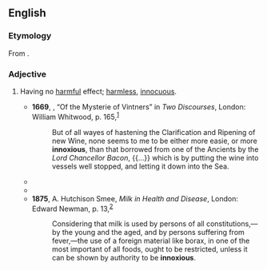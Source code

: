 ==English==

===Etymology===
From {{der|en|la|innoxius}}.

===Adjective===
{{en-adj}}

# {{lb|en|archaic}} Having no [[harmful]] effect; [[harmless]], [[innocuous]].
#* '''1669''', {{w|Walter Charleton}}, “Of the Mysterie of Vintners” in ''Two Discourses'', London: William Whitwood, p. 165,<sup>[https://catalog.hathitrust.org/Record/012393162]</sup>
#*: But of all wayes of hastening the Clarification and Ripening of new Wine, none seems to me to be either more easie, or more '''innoxious''', than that borrowed from one of the Ancients by the ''Lord Chancellor Bacon'', {{...}} which is by putting the wine into vessels well stopped, and letting it down into the Sea.
#* {{RQ:Pope Iliad|5|17|page=31|url=http://name.umdl.umich.edu/004836009.0001.005|text=T]he Jav’lin idly fled, / And hiss’d '''innoxious''' o’er the Hero’s Head […].}}
#* {{RQ:Austen Persuasion||14|url=http://www.gutenberg.org/files/105/105-h/105-h.htm|text=Everybody has their taste in noises as well as in other matters; and sounds are quite '''innoxious''', or most distressing, by their sort rather than their quantity.}}
#* '''1875''', A. Hutchison Smee, ''Milk in Health and Disease'', London: Edward Newman, p. 13,<sup>[https://archive.org/details/b23984223]</sup>
#*: Considering that milk is used by persons of all constitutions,—by the young and the aged, and by persons suffering from fever,—the use of a foreign material like borax, in one of the most important of all foods, ought to be restricted, unless it can be shown by authority to be '''innoxious'''.
#: {{syn|en|harmless|inoffensive|innocuous}}